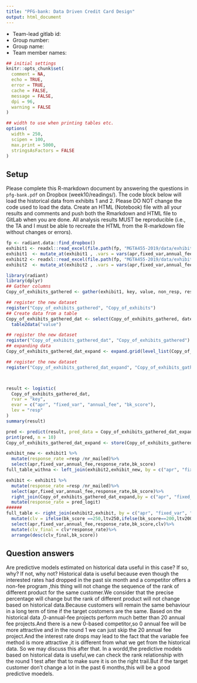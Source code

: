 ```yaml
---
title: "PFG-bank: Data Driven Credit Card Design"
output: html_document
---
```


* Team-lead gitlab id:
* Group number:
* Group name:
* Team member names:

```r
## initial settings
knitr::opts_chunk$set(
  comment = NA,
  echo = TRUE,
  error = TRUE,
  cache = FALSE,
  message = FALSE,
  dpi = 96,
  warning = FALSE
)

## width to use when printing tables etc.
options(
  width = 250,
  scipen = 100,
  max.print = 5000,
  stringsAsFactors = FALSE
)
```

<style>
.table {
  width: auto;
}
ul, ol {
  padding-left: 18px;
}
pre, code, pre code {
  overflow: auto;
  white-space: pre;
  word-wrap: normal;
  background-color: #ffffff;
}
</style>

## Setup

Please complete this R-markdown document by answering the questions in `pfg-bank.pdf` on Dropbox (week10/readings/). The code block below will load the historical data from exhibits 1 and 2. Please DO NOT change the code used to load the data. Create an HTML (Notebook) file with all your results and comments and push both the Rmarkdown and HTML file to GitLab when you are done. All analysis results MUST be reproducible (i.e., the TA and I must be able to recreate the HTML from the R-markdown file without changes or errors).

```r
fp <- radiant.data::find_dropbox()
exhibit1 <- readxl::read_excel(file.path(fp, "MGTA455-2019/data/exhibits.xlsx"), sheet = "exhibit1")
exhibit1  <- mutate_at(exhibit1 , .vars = vars(apr,fixed_var,annual_fee,bk_score), .funs = as.factor)
exhibit2 <- readxl::read_excel(file.path(fp, "MGTA455-2019/data/exhibits.xlsx"), sheet = "exhibit2")
exhibit2  <- mutate_at(exhibit2 , .vars = vars(apr,fixed_var,annual_fee), .funs = as.factor)
```

```r
library(radiant)
library(dplyr)
## Gather columns
Copy_of_exhibits_gathered <- gather(exhibit1, key, value, non_resp, resp, factor_key = TRUE)

## register the new dataset
register("Copy_of_exhibits_gathered", "Copy_of_exhibits")
## Create data from a table
Copy_of_exhibits_gathered_dat <- select(Copy_of_exhibits_gathered, date, apr, fixed_var, annual_fee, visamc, nr_mailed, bk_score, average_bk, key, value) %>%
  table2data("value")

## register the new dataset
register("Copy_of_exhibits_gathered_dat", "Copy_of_exhibits_gathered")
## expanding data
Copy_of_exhibits_gathered_dat_expand <- expand.grid(level_list(Copy_of_exhibits_gathered_dat,  apr, fixed_var, annual_fee, bk_score))

## register the new dataset
register("Copy_of_exhibits_gathered_dat_expand", "Copy_of_exhibits_gathered_dat")



result <- logistic(
  Copy_of_exhibits_gathered_dat, 
  rvar = "key", 
  evar = c("apr", "fixed_var", "annual_fee", "bk_score"), 
  lev = "resp"
)
summary(result)

pred <- predict(result, pred_data = Copy_of_exhibits_gathered_dat_expand)
print(pred, n = 10)
Copy_of_exhibits_gathered_dat_expand <- store(Copy_of_exhibits_gathered_dat_expand, pred, name = "pred_logit")
```
```r
exhibit_new <- exhibit1 %>%
  mutate(response_rate =resp /nr_mailed)%>%
  select(apr,fixed_var,annual_fee,response_rate,bk_score)
full_table_withna <- left_join(exhibit2,exhibit_new, by = c("apr", "fixed_var", "annual_fee"))
```


```r
exhibit <- exhibit1 %>%
  mutate(response_rate =resp /nr_mailed)%>%
  select(apr,fixed_var,annual_fee,response_rate,bk_score)%>%
  right_join(Copy_of_exhibits_gathered_dat_expand,by = c("apr", "fixed_var", "annual_fee", "bk_score"))%>%
  mutate(response_rate = pred_logit)
######
full_table <- right_join(exhibit2,exhibit, by = c("apr", "fixed_var", "annual_fee")) %>%
  mutate(clv = ifelse(bk_score ==250,ltv250,ifelse(bk_score==200,ltv200,ltv150)))%>%
  select(apr,fixed_var,annual_fee,response_rate,bk_score,clv)%>%
  mutate(clv_final = clv*response_rate)%>%
  arrange(desc(clv_final,bk_score))
```

## Question answers

Are predictive models estimated on historical data useful in this case? If so, why? If not, why not?
Historical data is useful because even though the interested rates had dropped in the past six month and a competitor offers a non-fee program ,this thing will not change the sequence of the rank of different product for the same customer.We consider that the precise percentage will change but the rank of different product will not change based on historical data.Because customers will remain the same behaviour in a long term of time if the target costomers are the same. Based on the historical data ,0-annual-fee projects perform much better than 20 annual fee projects.And there is a new 0-based competitor,so 0 annual fee will be more attractive and in the round 1 we can just skip the 20 annual fee project.And the interest rate drops may lead to the fact that the variable fee method is more attractive ,it is different from what we get from the historical data. So we may discuss this after that.
In a wordd,the predictive models based on historical data is useful,we can check the rank relationship with the round 1 test after that to make sure it is on the right trail.But if the target customer don't change a lot in the past 6 months,this will be a good predictive moedels.


